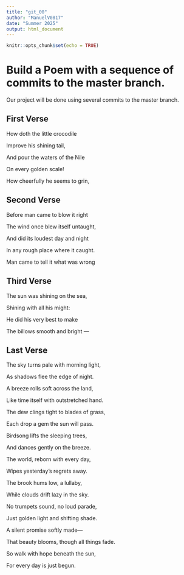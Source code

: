 ```yaml
---
title: "git_00"
author: "ManuelV0817"
date: "Summer 2025"
output: html_document
---
```


```r
knitr::opts_chunk$set(echo = TRUE)
```
# Build a Poem with a sequence of commits to the master branch.
Our project will be done using several commits to the master branch.
<!-- Do not modify or change any text in "!--" bracketed areas such as this --- these are instructions to
you, if you change any of this the git program will notice it and compromise your git merging strategy !-->

## First Verse 
<!--Put the first five lines of a poem by Lewis Carrol in this section!-->
How doth the little crocodile 

Improve his shining tail, 

And pour the waters of the Nile 

On every golden scale! 

How cheerfully he seems to grin,

## Second Verse
<!--Put the first five lines of a poem by Robert Frost here!-->
Before man came to blow it right
 
 The wind once blew itself untaught,

And did its loudest day and night

In any rough place where it caught.
 
 Man came to tell it what was wrong


## Third Verse
<!--Put the first two verses of The Walrus and the Carpenter here!-->
The sun was shining on the sea,

Shining with all his might:

He did his very best to make

The billows smooth and bright —

## Last Verse
<!--Put a short poem of your choice 8-20 lines,here!-->
The sky turns pale with morning light,

As shadows flee the edge of night.

A breeze rolls soft across the land,

Like time itself with outstretched hand.


The dew clings tight to blades of grass,

Each drop a gem the sun will pass.

Birdsong lifts the sleeping trees,

And dances gently on the breeze.


The world, reborn with every day,

Wipes yesterday’s regrets away.

The brook hums low, a lullaby,

While clouds drift lazy in the sky.

No trumpets sound, no loud parade,

Just golden light and shifting shade.

A silent promise softly made—

That beauty blooms, though all things fade.

So walk with hope beneath the sun,

For every day is just begun.

